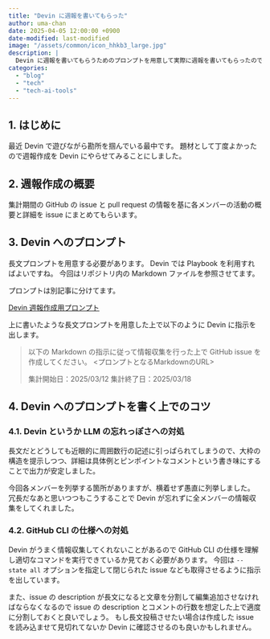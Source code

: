 ```yaml
---
title: "Devin に週報を書いてもらった"
author: uma-chan
date: 2025-04-05 12:00:00 +0900
date-modified: last-modified
image: "/assets/common/icon_hhkb3_large.jpg"
description: |
  Devin に週報を書いてもらうためのプロンプトを用意して実際に週報を書いてもらったのでその内容を共有します。
categories:
  - "blog"
  - "tech"
  - "tech-ai-tools"
---
```


## 1. はじめに

最近 Devin で遊びながら勘所を掴んでいる最中です。
題材として丁度よかったので週報作成を Devin にやらせてみることにしました。

## 2. 週報作成の概要

集計期間の GitHub の issue と pull request の情報を基に各メンバーの活動の概要と詳細を issue にまとめてもらいます。

## 3. Devin へのプロンプト

長文プロンプトを用意する必要があります。
Devin では Playbook を利用すればよいですね。
今回はリポジトリ内の Markdown ファイルを参照させてます。

プロンプトは別記事に分けてます。

[Devin 週報作成用プロンプト](2025-04-05-weekly-report-prompt-for-devin.qmd)

上に書いたような長文プロンプトを用意した上で以下のように Devin に指示を出します。

> 以下の Markdown の指示に従って情報収集を行った上で GitHub issue を作成してください。
> <プロンプトとなるMarkdownのURL>
>
> 集計開始日：2025/03/12
> 集計終了日：2025/03/18

## 4. Devin へのプロンプトを書く上でのコツ

### 4.1. Devin というか LLM の忘れっぽさへの対処

長文だとどうしても近眼的に周囲数行の記述に引っぱられてしまうので、大枠の構造を提示しつつ、詳細は具体例とピンポイントなコメントという書き味にすることで出力が安定しました。

今回各メンバーを列挙する箇所がありますが、横着せず愚直に列挙しました。
冗長だなあと思いつつもこうすることで Devin が忘れずに全メンバーの情報収集をしてくれました。

### 4.2. GitHub CLI の仕様への対処

Devin がうまく情報収集してくれないことがあるので GitHub CLI の仕様を理解し適切なコマンドを実行できているか見ておく必要があります。
今回は `--state all` オプションを指定して閉じられた issue なども取得させるように指示を出しています。

また、issue の description が長文になると文章を分割して編集追加させなければならなくなるので issue の description とコメントの行数を想定した上で適度に分割しておくと良いでしょう。
もし長文投稿させたい場合は作成した issue を読み込ませて見切れてないか Devin に確認させるのも良いかもしれません。
